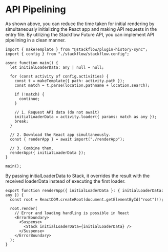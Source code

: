 
# API Pipelining

<APIPipeLiningDiagram locale="en" />

As shown above, you can reduce the time taken for initial rendering by simultaneously initializing the React app and making API requests in the entry file. By utilizing the Stackflow Future API, you can implement API pipelining in a clean manner.

```tsx showLineNumbers filename="entry.ts" copy
import { makeTemplate } from "@stackflow/plugin-history-sync";
import { config } from "./stackflow/stackflow.config";

async function main() {
  let initialLoaderData: any | null = null;

  for (const activity of config.activities) {
    const t = makeTemplate({ path: activity.path });
    const match = t.parse(location.pathname + location.search);

    if (!match) {
      continue;
    }

    // 1. Request API data (do not await)
    initialLoaderData = activity.loader({ params: match as any });
    break;
  }

  // 2. Download the React app simultaneously.
  const { renderApp } = await import("./renderApp");

  // 3. Combine them.
  renderApp({ initialLoaderData });
}

main();
```

By passing initialLoaderData to Stack, it overrides the result with the received loaderData instead of executing the first loader.
```tsx showLineNumbers filename="renderApp.ts" copy
export function renderApp({ initialLoaderData }: { initialLoaderData: any }) {
  const root = ReactDOM.createRoot(document.getElementById("root")!);

  root.render(
    // Error and loading handling is possible in React
    <ErrorBoundary>
      <Suspense>
        <Stack initialLoaderData={initialLoaderData} />
      </Suspense>
    </ErrorBoundary>
  );
}
```

